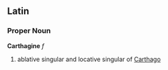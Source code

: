 ==Latin==
===Proper Noun===
'''Carthagine''' ''f''

#ablative singular and locative singular of [[Carthago]]